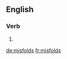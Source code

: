 ==English==

===Verb===
{{head|en|}}

# {{en-third-person singular of|misfold}}

[[de:misfolds]]
[[fr:misfolds]]